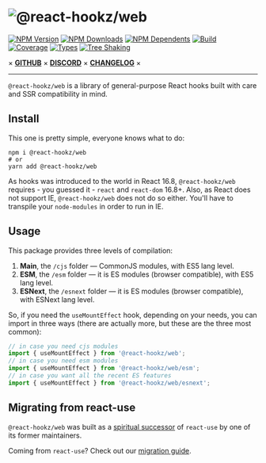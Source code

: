 
<Meta title="Home" />

<div style={{textAlign: 'center'}}>

# ![@react-hookz/web](./logo.png)

[![NPM Version](https://flat.badgen.net/npm/v/@react-hookz/web)](https://www.npmjs.com/package/@react-hookz/web)
[![NPM Downloads](https://flat.badgen.net/npm/dm/@react-hookz/web)](https://www.npmjs.com/package/@react-hookz/web)
[![NPM Dependents](https://flat.badgen.net/npm/dependents/@react-hookz/web)](https://www.npmjs.com/package/@react-hookz/web)
[![Build](https://img.shields.io/github/workflow/status/react-hookz/web/CI?style=flat-square)](https://github.com/react-hookz/web/actions)
[![Coverage](https://flat.badgen.net/codecov/c/github/react-hookz/web)](https://app.codecov.io/gh/react-hookz/web)
[![Types](https://flat.badgen.net/npm/types/@react-hookz/web)](https://www.npmjs.com/package/@react-hookz/web)
[![Tree Shaking](https://flat.badgen.net/bundlephobia/tree-shaking/@react-hookz/web)](https://bundlephobia.com/result?p=@react-hookz/web)

× **[GITHUB](https://github.com/react-hookz/web)** × **[DISCORD](https://discord.gg/Fjwphtu65f)** ×
**[CHANGELOG](https://github.com/react-hookz/web/blob/master/CHANGELOG.md)** ×

</div>

---

`@react-hookz/web` is a library of general-purpose React hooks built with care and SSR compatibility
in mind.

## Install

This one is pretty simple, everyone knows what to do:

```shell
npm i @react-hookz/web
# or
yarn add @react-hookz/web
```

As hooks was introduced to the world in React 16.8, `@react-hookz/web` requires - you guessed it -
`react` and `react-dom` 16.8+.
Also, as React does not support IE, `@react-hookz/web` does not do so either. You'll have to
transpile your `node-modules` in order to run in IE.

## Usage

This package provides three levels of compilation:

1. **Main**, the `/cjs` folder — CommonJS modules, with ES5 lang level.
2. **ESM**, the `/esm` folder — it is ES modules (browser compatible), with ES5 lang level.
3. **ESNext**, the `/esnext` folder — it is ES modules (browser compatible), with ESNext lang level.

So, if you need the `useMountEffect` hook, depending on your needs, you can import in three ways
(there are actually more, but these are the three most common):

```ts
// in case you need cjs modules
import { useMountEffect } from '@react-hookz/web';
// in case you need esm modules
import { useMountEffect } from '@react-hookz/web/esm';
// in case you want all the recent ES features
import { useMountEffect } from '@react-hookz/web/esnext';
```

## Migrating from react-use

`@react-hookz/web` was built as a [spiritual successor](https://github.com/streamich/react-use/issues/1974) of `react-use` by one of its former maintainers.

Coming from `react-use`? Check out our
[migration guide](https://react-hookz.github.io/web/?path=/docs/migrating-from-react-use--page).
